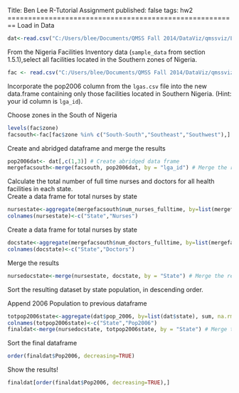 Title: Ben Lee R-Tutorial Assignment
published: false
tags: hw2
========================================================
Load in Data
```r
dat<-read.csv("C:/Users/blee/Documents/QMSS Fall 2014/DataViz/qmssviz/Lab1/lgas.csv",header = TRUE)
```



From the Nigeria Facilities Inventory data (`sample_data` from section 1.5.1),select all facilities located in the Southern zones of Nigeria.  

```r
fac <- read.csv("C:/Users/blee/Documents/QMSS Fall 2014/DataViz/qmssviz/Lab1/sample_health_facilities.csv", header=TRUE)
```

Incorporate the pop2006 column from the `lgas.csv` file into the new data.frame containing only those facilities located in Southern Nigeria. (Hint: your id column is `lga_id`). 

Choose zones in the South of Nigeria
```r
levels(fac$zone)
facsouth<-fac[fac$zone %in% c("South-South","Southeast","Southwest"),]
```
Create and abridged dataframe and merge the results
```r
pop2006dat<- dat[,c(1,3)] # Create abridged data frame
mergefacsouth<-merge(facsouth, pop2006dat, by = "lga_id") # Merge the results
```

Calculate the total number of full time nurses and doctors for all health facilities in each state.  
Create a data frame for total nurses by state
```r
nursestate<-aggregate(mergefacsouth$num_nurses_fulltime, by=list(mergefacsouth$state), sum, na.rm=TRUE)
colnames(nursestate)<-c("State","Nurses")
```

Create a data frame for total nurses by state
```r
docstate<-aggregate(mergefacsouth$num_doctors_fulltime, by=list(mergefacsouth$state), sum, na.rm=TRUE)
colnames(docstate)<-c("State","Doctors")
```
Merge the results
```r
nursedocstate<-merge(nursestate, docstate, by = "State") # Merge the results
```


Sort the resulting dataset by state population, in descending order.  

Append 2006 Population to previous dataframe
```r
totpop2006state<-aggregate(dat$pop_2006, by=list(dat$state), sum, na.rm=TRUE)
colnames(totpop2006state)<-c("State","Pop2006")
finaldat<-merge(nursedocstate, totpop2006state, by = "State") # Merge the results
```

Sort the final dataframe
```r
order(finaldat$Pop2006, decreasing=TRUE)
```

Show the results!  
```r
finaldat[order(finaldat$Pop2006, decreasing=TRUE),]





```